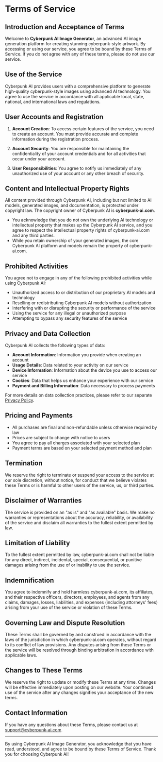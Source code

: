 # Terms of Service

## Introduction and Acceptance of Terms

Welcome to **Cyberpunk AI Image Generator**, an advanced AI image generation platform for creating stunning cyberpunk-style artwork. By accessing or using our service, you agree to be bound by these Terms of Service. If you do not agree with any of these terms, please do not use our service.

## Use of the Service

Cyberpunk AI provides users with a comprehensive platform to generate high-quality cyberpunk-style images using advanced AI technology. You agree to use the service in accordance with all applicable local, state, national, and international laws and regulations.

## User Accounts and Registration

1. **Account Creation**: To access certain features of the service, you need to create an account. You must provide accurate and complete information during the registration process.

2. **Account Security**: You are responsible for maintaining the confidentiality of your account credentials and for all activities that occur under your account.

3. **User Responsibilities**: You agree to notify us immediately of any unauthorized use of your account or any other breach of security.

## Content and Intellectual Property Rights

All content provided through Cyberpunk AI, including but not limited to AI models, generated images, and documentation, is protected under copyright law. The copyright owner of Cyberpunk AI is **cyberpunk-ai.com**.

- You acknowledge that you do not own the underlying AI technology or intellectual property that makes up the Cyberpunk AI service, and you agree to respect the intellectual property rights of cyberpunk-ai.com and any third parties.
- While you retain ownership of your generated images, the core Cyberpunk AI platform and models remain the property of cyberpunk-ai.com.

## Prohibited Activities

You agree not to engage in any of the following prohibited activities while using Cyberpunk AI:

- Unauthorized access to or distribution of our proprietary AI models and technology
- Reselling or redistributing Cyberpunk AI models without authorization
- Interfering with or disrupting the security or performance of the service
- Using the service for any illegal or unauthorized purpose
- Attempting to bypass any security features of the service

## Privacy and Data Collection

Cyberpunk AI collects the following types of data:

- **Account Information**: Information you provide when creating an account
- **Usage Details**: Data related to your activity on our service
- **Device Information**: Information about the device you use to access our service
- **Cookies**: Data that helps us enhance your experience with our service
- **Payment and Billing Information**: Data necessary to process payments

For more details on data collection practices, please refer to our separate [Privacy Policy](/privacy-policy).

## Pricing and Payments

- All purchases are final and non-refundable unless otherwise required by law
- Prices are subject to change with notice to users
- You agree to pay all charges associated with your selected plan
- Payment terms are based on your selected payment method and plan

## Termination

We reserve the right to terminate or suspend your access to the service at our sole discretion, without notice, for conduct that we believe violates these Terms or is harmful to other users of the service, us, or third parties.

## Disclaimer of Warranties

The service is provided on an "as is" and "as available" basis. We make no warranties or representations about the accuracy, reliability, or availability of the service and disclaim all warranties to the fullest extent permitted by law.

## Limitation of Liability

To the fullest extent permitted by law, cyberpunk-ai.com shall not be liable for any direct, indirect, incidental, special, consequential, or punitive damages arising from the use of or inability to use the service.

## Indemnification

You agree to indemnify and hold harmless cyberpunk-ai.com, its affiliates, and their respective officers, directors, employees, and agents from any claims, damages, losses, liabilities, and expenses (including attorneys' fees) arising from your use of the service or violation of these Terms.

## Governing Law and Dispute Resolution

These Terms shall be governed by and construed in accordance with the laws of the jurisdiction in which cyberpunk-ai.com operates, without regard to its conflict of law provisions. Any disputes arising from these Terms or the service will be resolved through binding arbitration in accordance with applicable laws.

## Changes to These Terms

We reserve the right to update or modify these Terms at any time. Changes will be effective immediately upon posting on our website. Your continued use of the service after any changes signifies your acceptance of the new terms.

## Contact Information

If you have any questions about these Terms, please contact us at [support@cyberpunk-ai.com](mailto:support@cyberpunk-ai.com).

---

By using Cyberpunk AI Image Generator, you acknowledge that you have read, understood, and agree to be bound by these Terms of Service. Thank you for choosing Cyberpunk AI!

